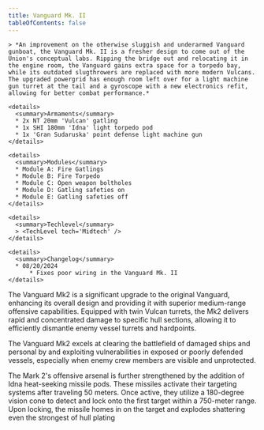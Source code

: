 ```yaml
---
title: Vanguard Mk. II
tableOfContents: false
---
```


<Tabs>

  <TabItem label="Info" icon="information">

    > *An improvement on the otherwise sluggish and underarmed Vanguard gunboat, the Vanguard Mk. II is a fresher design to come out of the Union's conceptual labs. Ripping the bridge out and relocating it in the engine room, the Vanguard gains extra space for a torpedo bay, while its outdated slugthrowers are replaced with more modern Vulcans. The upgraded powergrid has enough room left over for a light machine gun turret at the tail and a gyroscope with a new electronics refit, allowing for better combat performance.*

    <details>
      <summary>Armaments</summary>
      * 2x NT 20mm 'Vulcan' gatling 
      * 1x SHI 180mm 'Idna' light torpedo pod 
      * 1x 'Gran Sudaruska' point defense light machine gun
    </details>

    <details>
      <summary>Modules</summary>
      * Module A: Fire Gatlings 
      * Module B: Fire Torpedo 
      * Module C: Open weapon boltholes 
      * Module D: Gatling safeties on 
      * Module E: Gatling safeties off
    </details>

    <details>
      <summary>Techlevel</summary>
      > <TechLevel tech='Midtech' />
    </details>

    <details>
      <summary>Changelog</summary>
      * 08/20/2024
          * Fixes poor wiring in the Vanguard Mk. II
    </details>

  </TabItem>

  <TabItem label="Guide" icon="open-book">
The Vanguard Mk2 is a significant upgrade to the original Vanguard, enhancing its overall design and providing it with superior medium-range offensive capabilities. Equipped with twin Vulcan turrets, the Mk2 delivers rapid and concentrated damage to specific hull sections, allowing it to efficiently dismantle enemy vessel turrets and hardpoints.

The Vanguard Mk2 excels at clearing the battlefield of damaged ships and personal by and exploiting vulnerabilities in exposed or poorly defended vessels, especially when enemy crew members are visible and unprotected.

The Mark 2's offensive arsenal is further strengthened by the addition of Idna heat-seeking missile pods. These missiles activate their targeting systems after traveling 50 meters. Once active, they utilize a 180-degree vision cone to detect and lock onto the first target within a 750-meter range. Upon locking, the missile homes in on the target and explodes shattering   even the strongest of hull plating
  </TabItem>

</Tabs>